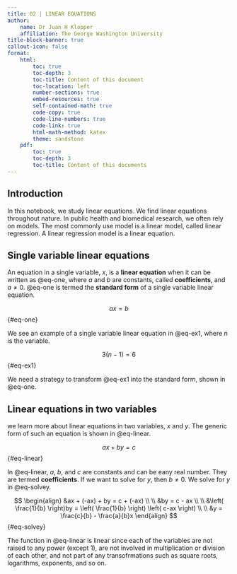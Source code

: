 ```yaml
---
title: 02 | LINEAR EQUATIONS
author:
    name: Dr Juan H Klopper
    affiliation: The George Washington University
title-block-banner: true
callout-icon: false
format: 
    html:
        toc: true
        toc-depth: 3
        toc-title: Content of this document
        toc-location: left
        number-sections: true
        embed-resources: true
        self-contained-math: true
        code-copy: true
        code-line-numbers: true
        code-link: true
        html-math-method: katex
        theme: sandstone
    pdf:
        toc: true
        toc-depth: 3
        toc-title: Content of this documents
---
```


## Introduction

In this notebook, we study linear equations. We find linear equations throughout nature. In public health and biomedical research, we often rely on models. The most commonly use model is a linear model, called linear regression. A linear regression model is a linear equation.

## Single variable linear equations

An equation in a single variable, $x$, is a __linear equation__ when it can be written as @eq-one, where $a$ and $b$ are constants, called __coefficients__, and $a \ne 0$. @eq-one is termed the __standard form__ of a single variable linear equation.

$$
ax = b
$$ {#eq-one}

We see an example of a single variable linear equation in @eq-ex1, where $n$ is the variable.

$$
3 \left( n - 1 \right) = 6
$$ {#eq-ex1}

We need a strategy to transform @eq-ex1 into the standard form, shown in @eq-one.

## Linear equations in two variables

we learn more about linear equations in two variables, $x$ and $y$. The generic form of such an equation is shown in @eq-linear.

$$
ax + by = c
$$ {#eq-linear}

In @eq-linear, $a$, $b$, and $c$ are constants and can be eany real number. They are termed __coefficients__. If we want to solve for $y$, then $b \ne 0$. We solve for $y$ in @eq-solvey.

$$
\begin{align}
&ax + (-ax) + by = c + (-ax) \\ \\ 
&by = c - ax \\ \\ 
&\left( \frac{1}{b} \right)by = \left( \frac{1}{b} \right) \left( c-ax \right) \\ \\ 
&y = \frac{c}{b} - \frac{a}{b}x
\end{align}
$$ {#eq-solvey}

The function in @eq-linear is linear since each of the variables are not raised to any power (except $1$), are not involved in multiplication or division of each other, and not part of any transofrmations such as square roots, logarithms, exponents, and so on.

